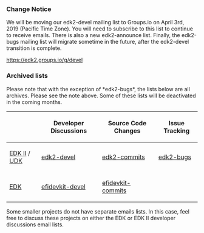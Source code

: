 === Change Notice ===
We will be moving our edk2-devel mailing list to Groups.io on April 3rd, 2019 (Pacific Time Zone). You will need to subscribe to this list to continue to receive emails. There is also a new edk2-announce list. Finally, the edk2-bugs mailing list will migrate sometime in the future, after the edk2-devel transition is complete.

https://edk2.groups.io/g/devel

=== Archived lists ===
Please note that with the exception of *edk2-bugs*, the lists below are all archives. Please see the note above. Some of these lists will be deactivated in the coming months.

{| class="wikitable"
! !! Developer Discussions !! Source Code Changes !! Issue Tracking
|-
| [http://www.tianocore.org/edk2/ EDK II] / [http://www.tianocore.org/udk2014/ UDK]
| [https://lists.01.org/mailman/listinfo/edk2-devel edk2-devel] 
| [https://lists.sourceforge.net/lists/listinfo/edk2-commits edk2-commits]
| [https://lists.01.org/mailman/listinfo/edk2-bugs edk2-bugs]
|-
| [[EDK]]
| [https://lists.sourceforge.net/lists/listinfo/efidevkit-devel efidevkit-devel]
| [https://lists.sourceforge.net/lists/listinfo/efidevkit-commits efidevkit-commits]
|}

Some smaller projects do not have separate emails lists.  In this case, feel free to discuss these projects on either the EDK or EDK II developer discussions email lists.
